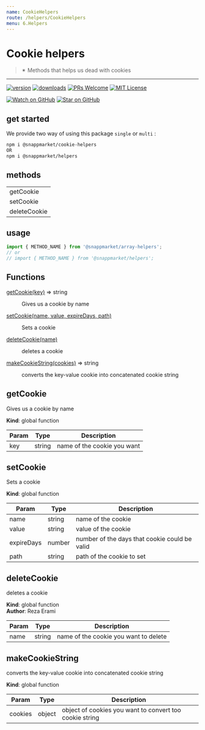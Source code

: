 ```yaml
---
name: CookieHelpers
route: /helpers/CookieHelpers
menu: 6.Helpers
---
```



# Cookie helpers
> ✴ Methods that helps us dead with cookies
----

[![version](https://img.shields.io/npm/v/@snappmarket/cookie-helpers.svg?style=flat-square)](https://www.npmjs.com/package/@snappmarket/cookie-helpers)
[![downloads](https://img.shields.io/npm/dm/@snappmarket/cookie-helpers.svg?style=flat-square)](http://www.npmtrends.com/@snappmarket/cookie-helpers)
[![PRs Welcome](https://img.shields.io/badge/PRs-welcome-brightgreen.svg?style=flat-square)](http://makeapullrequest.com)
[![MIT License](https://img.shields.io/npm/l/@snappmarket/cookie-helpers.svg?style=flat-square)](https://github.com/snappmarket/frontend-toolbox/tree/master/packages/useDidUpdateEffect/blob/master/LICENSE.md)

[![Watch on GitHub](https://img.shields.io/github/watchers/snappmarket/frontend-toolbox.svg?style=social)](https://github.com/snappmarket/frontend-toolbox/watchers)
[![Star on GitHub](https://img.shields.io/github/stars/snappmarket/frontend-toolbox.svg?style=social)](https://github.com/snappmarket/frontend-toolbox/stargazers)

## get started
We provide two way of using this package `single` or `multi` :
```bash
npm i @snappmarket/cookie-helpers
OR
npm i @snappmarket/helpers
```

## methods
|        |
| ------ |
| getCookie                                                 |
| setCookie                                                 |
| deleteCookie                                              |

## usage
```javascript
import { METHOD_NAME } from '@snappmarket/array-helpers';
// or
// import { METHOD_NAME } from '@snappmarket/helpers';
```

## Functions

<dl>
<dt><a href="#getCookie">getCookie(key)</a> ⇒ string</dt>
<dd><p>Gives us a cookie by name</p>
</dd>
<dt><a href="#setCookie">setCookie(name, value, expireDays, path)</a></dt>
<dd><p>Sets a cookie</p>
</dd>
<dt><a href="#deleteCookie">deleteCookie(name)</a></dt>
<dd><p>deletes a cookie</p>
</dd>
<dt><a href="#makeCookieString">makeCookieString(cookies)</a> ⇒ string</dt>
<dd><p>converts the key-value cookie into concatenated cookie string</p>
</dd>
</dl>

<a name="getCookie"></a>

## getCookie
Gives us a cookie by name

**Kind**: global function  

| Param | Type | Description |
| --- | --- | --- |
| key | string | name of the cookie you want |

<a name="setCookie"></a>

## setCookie
Sets a cookie

**Kind**: global function  

| Param | Type | Description |
| --- | --- | --- |
| name | string | name of the cookie |
| value | string | value of the cookie |
| expireDays | number | number of the days that cookie could be valid |
| path | string | path of the cookie to set |

<a name="deleteCookie"></a>

## deleteCookie
deletes a cookie

**Kind**: global function  
**Author**: Reza Erami  

| Param | Type | Description |
| --- | --- | --- |
| name | string | name of the cookie you want to delete |

<a name="makeCookieString"></a>

## makeCookieString
converts the key-value cookie into concatenated cookie string

**Kind**: global function  

| Param | Type | Description |
| --- | --- | --- |
| cookies | object | object of cookies you want to convert too cookie string |

